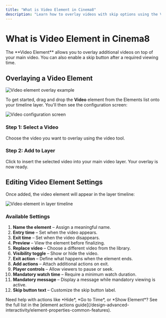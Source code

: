 ```yaml
---
title: "What is Video Element in Cinema8"
description: "Learn how to overlay videos with skip options using the Video element in Cinema8."
---
```



# What is Video Element in Cinema8

<Callout type="info">
The **Video Element** allows you to overlay additional videos on top of your main video. You can also enable a skip button after a required viewing time.
</Callout>

## Overlaying a Video Element

![Video element overlay example](/screenshot/advanced-interactivity/video-element-1.webp)

To get started, drag and drop the **Video** element from the Elements list onto your timeline layer. You'll then see the configuration screen:

![Video configuration screen](/screenshot/advanced-interactivity/video-element-2.webp)

<Steps>

### Step 1: Select a Video

Choose the video you want to overlay using the video tool.

### Step 2: Add to Layer

Click to insert the selected video into your main video layer. Your overlay is now ready.

</Steps>

## Editing Video Element Settings

Once added, the video element will appear in the layer timeline:

![Video element in layer timeline](/screenshot/advanced-interactivity/video-element-3.webp)

### Available Settings

1. **Name the element** – Assign a meaningful name.
2. **Entry time** – Set when the video appears.
3. **Exit time** – Set when the video disappears.
4. **Preview** – View the element before finalizing.
5. **Replace video** – Choose a different video from the library.
6. **Visibility toggle** – Show or hide the video.
7. **Exit action** – Define what happens when the element ends.
8. **Add actions** – Attach additional actions on exit.
9. **Player controls** – Allow viewers to pause or seek.
10. **Mandatory watch time** – Require a minimum watch duration.
11. **Mandatory message** – Display a message while mandatory viewing is active.
12. **Skip button text** – Customize the skip button label.

<Callout type="default">
Need help with actions like *Hide*, *Go to Time*, or *Show Element*?  
See the full list in the [element actions guide](/design-advanced-interactivity/element-properties-common-features).
</Callout>
